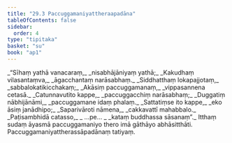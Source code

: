 ```yaml
---
title: "29.3 Paccuggamaniyattheraapadāna"
tableOfContents: false
sidebar:
  order: 4
type: "tipitaka"
basket: "su"
book: "ap1"
---
```



<DynamicBreadcrumb />

<Division number="11" book="ap1">

<Paragraph number="3301" type="verses" book="ap1">
_“Sīhaṃ yathā vanacaraṃ,_  
_nisabhājāniyaṃ yathā;_  
_Kakudhaṃ vilasantaṃva,_  
_āgacchantaṃ narāsabhaṃ._  

</Paragraph>

</Division>
<Division number="12" book="ap1">

<Paragraph number="3302" type="verses" book="ap1">
_Siddhatthaṃ lokapajjotaṃ,_  
_sabbalokatikicchakaṃ;_  
_Akāsiṃ paccuggamanaṃ,_  
_vippasannena cetasā._  

</Paragraph>

</Division>
<Division number="13" book="ap1">

<Paragraph number="3303" type="verses" book="ap1">
_Catunnavutito kappe,_  
_paccuggacchiṃ narāsabhaṃ;_  
_Duggatiṃ nābhijānāmi,_  
_paccuggamane idaṃ phalaṃ._  

</Paragraph>

</Division>
<Division number="14" book="ap1">

<Paragraph number="3304" type="verses" book="ap1">
_Sattatiṃse ito kappe,_  
_eko āsiṃ janādhipo;_  
_Saparivāroti nāmena,_  
_cakkavattī mahabbalo._  

</Paragraph>

</Division>
<Division number="15" book="ap1">

<Paragraph number="3305" type="verses" book="ap1">
_Paṭisambhidā catasso,_  
_ …pe… _  
_kataṃ buddhassa sāsanaṃ”._  

</Paragraph>

<Paragraph number="3306" book="ap1">
Itthaṃ sudaṃ āyasmā paccuggamaniyo thero imā gāthāyo abhāsitthāti.

</Paragraph>
</Division>

<Paragraph number="3307" type="center" book="ap1">
Paccuggamaniyattherassāpadānaṃ tatiyaṃ.
</Paragraph>